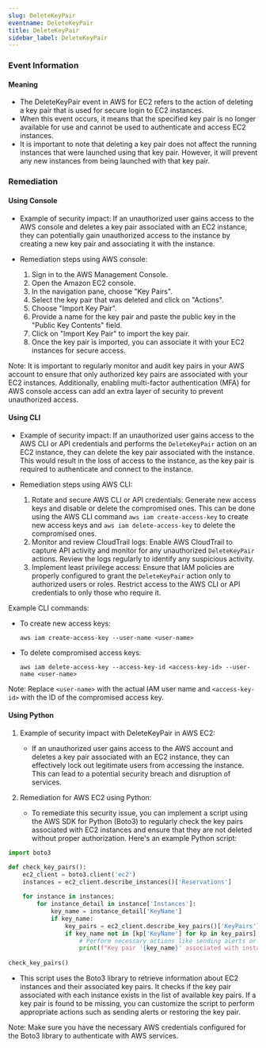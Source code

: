 ```yaml
--- 
slug: DeleteKeyPair
eventname: DeleteKeyPair
title: DeleteKeyPair
sidebar_label: DeleteKeyPair
---
```

                       
### Event Information

#### Meaning

- The DeleteKeyPair event in AWS for EC2 refers to the action of deleting a key pair that is used for secure login to EC2 instances.
- When this event occurs, it means that the specified key pair is no longer available for use and cannot be used to authenticate and access EC2 instances.
- It is important to note that deleting a key pair does not affect the running instances that were launched using that key pair. However, it will prevent any new instances from being launched with that key pair.

### Remediation

#### Using Console

- Example of security impact: If an unauthorized user gains access to the AWS console and deletes a key pair associated with an EC2 instance, they can potentially gain unauthorized access to the instance by creating a new key pair and associating it with the instance.

- Remediation steps using AWS console:
  1. Sign in to the AWS Management Console.
  2. Open the Amazon EC2 console.
  3. In the navigation pane, choose "Key Pairs".
  4. Select the key pair that was deleted and click on "Actions".
  5. Choose "Import Key Pair".
  6. Provide a name for the key pair and paste the public key in the "Public Key Contents" field.
  7. Click on "Import Key Pair" to import the key pair.
  8. Once the key pair is imported, you can associate it with your EC2 instances for secure access.

Note: It is important to regularly monitor and audit key pairs in your AWS account to ensure that only authorized key pairs are associated with your EC2 instances. Additionally, enabling multi-factor authentication (MFA) for AWS console access can add an extra layer of security to prevent unauthorized access.

#### Using CLI

- Example of security impact: If an unauthorized user gains access to the AWS CLI or API credentials and performs the `DeleteKeyPair` action on an EC2 instance, they can delete the key pair associated with the instance. This would result in the loss of access to the instance, as the key pair is required to authenticate and connect to the instance.

- Remediation steps using AWS CLI:
  1. Rotate and secure AWS CLI or API credentials: Generate new access keys and disable or delete the compromised ones. This can be done using the AWS CLI command `aws iam create-access-key` to create new access keys and `aws iam delete-access-key` to delete the compromised ones.
  2. Monitor and review CloudTrail logs: Enable AWS CloudTrail to capture API activity and monitor for any unauthorized `DeleteKeyPair` actions. Review the logs regularly to identify any suspicious activity.
  3. Implement least privilege access: Ensure that IAM policies are properly configured to grant the `DeleteKeyPair` action only to authorized users or roles. Restrict access to the AWS CLI or API credentials to only those who require it.

Example CLI commands:
- To create new access keys:
  ```
  aws iam create-access-key --user-name <user-name>
  ```

- To delete compromised access keys:
  ```
  aws iam delete-access-key --access-key-id <access-key-id> --user-name <user-name>
  ```

Note: Replace `<user-name>` with the actual IAM user name and `<access-key-id>` with the ID of the compromised access key.

#### Using Python

1. Example of security impact with DeleteKeyPair in AWS EC2:
   - If an unauthorized user gains access to the AWS account and deletes a key pair associated with an EC2 instance, they can effectively lock out legitimate users from accessing the instance. This can lead to a potential security breach and disruption of services.

2. Remediation for AWS EC2 using Python:
   - To remediate this security issue, you can implement a script using the AWS SDK for Python (Boto3) to regularly check the key pairs associated with EC2 instances and ensure that they are not deleted without proper authorization. Here's an example Python script:

```python
import boto3

def check_key_pairs():
    ec2_client = boto3.client('ec2')
    instances = ec2_client.describe_instances()['Reservations']
    
    for instance in instances:
        for instance_detail in instance['Instances']:
            key_name = instance_detail['KeyName']
            if key_name:
                key_pairs = ec2_client.describe_key_pairs()['KeyPairs']
                if key_name not in [kp['KeyName'] for kp in key_pairs]:
                    # Perform necessary actions like sending alerts or restoring the key pair
                    print(f"Key pair '{key_name}' associated with instance '{instance_detail['InstanceId']}' is missing.")
                    
check_key_pairs()
```

   - This script uses the Boto3 library to retrieve information about EC2 instances and their associated key pairs. It checks if the key pair associated with each instance exists in the list of available key pairs. If a key pair is found to be missing, you can customize the script to perform appropriate actions such as sending alerts or restoring the key pair.

Note: Make sure you have the necessary AWS credentials configured for the Boto3 library to authenticate with AWS services.


 